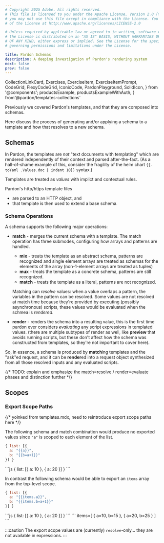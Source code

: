 ```yaml
---
# Copyright 2025 Adobe. All rights reserved.
# This file is licensed to you under the Apache License, Version 2.0 (the "License");
# you may not use this file except in compliance with the License. You may obtain a copy
# of the License at http://www.apache.org/licenses/LICENSE-2.0

# Unless required by applicable law or agreed to in writing, software distributed under
# the License is distributed on an "AS IS" BASIS, WITHOUT WARRANTIES OR REPRESENTATIONS
# OF ANY KIND, either express or implied. See the License for the specific language
# governing permissions and limitations under the License.

title: Pardon Schemas
description: A deeping investigation of Pardon's rendering system
next: false
prev: false
---
```


  CollectionLinkCard,
  Exercises,
  ExerciseItem,
  ExerciseItemPrompt,
  CodeGrid,
  FlexyCodeGrid,
  IconicCode,
  PardonPlayground,
  SolidIcon,
} from '@components';
  productsExample,
  productsExampleWithAuth,
} from'@pardon/templates-collections'

Previously we covered Pardon's templates, and that they are composed into schemas.

<CollectionLinkCard href="/intro/templates" />

Here discuss the process of generating and/or applying a schema to a template 
and how that resolves to a new schema.

## Schemas

In Pardon, the templates are _not_ "text documents with templating" which are rendered independently
of their context and parsed after-the-fact. (As a hall-of-shame example of this, consider 
the fragility of the helm chart `{{- toYaml .Values.doc | indent 10}}` syntax.)

Templates are treated as _values_ with implict and contextual rules.

Pardon's http/https template files
 - are parsed to an HTTP object, and
 - that template is then used to extend a base schema.

### Schema Operations

A schema supports the following major operations:

 - **match** - merges the current schema with a template.
   The match operation has three submodes, configuring how arrays and patterns are handled.

   - **mix** - treats the template as an abstract schema, patterns are recognized and single element arrays are treated as schemas for the elements of the array (non-1-element arrays are treated as tuples)
   - **mux** - treats the template as a concrete schema, patterns are still recognized.
   - **match** - treats the template as a literal, patterns are not recognized.

   Matching can _resolve_ values: when a value overlaps a pattern, the variables in the pattern can be resolved.
   Some values are not resolved at match time because they're provided by executing (possibly asynchronous) scripts,
   these values would be evaluated when the schmea is _rendered_.

 - **render** - renders the schema into a resulting value, this is the first time pardon ever considers _evaluating_ any script expressions in templated values.
   (there are multiple subtypes of render as well, like **preview** that avoids running scripts, but these
   don't affect how the schema was constructed from templates, so they're not important to cover here).

So, in essence, a schema is produced by **match**ing templates and the "ask"ed request, and it can be
**render**ed into a request object synthesized from all those resolved inputs and any evaluated scripts.

{/* TODO: explain and emphasize the match=resolve / render=evaluate phases and distinction further */}

## Scopes

### Export Scope Paths

{/* yoinked from templates.mdx, need to reintroduce export scope paths here */}

The following schema and match combination would produce no exported values since `"a"` is 
scoped to each element of the list.
<FlexyCodeGrid>
```js
{ list: [{
  a: "{{a}}",
  b: "{{b=a+1}}"
}] }
```
<Icon name="close"/>
```js
{ list: [{
  a: 10
}, {
  a: 20
}] }
```
</FlexyCodeGrid>

In contrast the following schema would be able to export an
`items` array from the top-level scope.
<FlexyCodeGrid>
```js
{ list: [{
  a: "{{items.a}}",
  b: "{{items.b=a+1}}"
}] }
```
<Icon name="close"/>
```js
{ list: [{
  a: 10
}, {
  a: 20
}] }
```
<Icon name="right-arrow"/>
```
items=[
  { a=10, b=15 },
  { a=20, b=25 }
]
```
</FlexyCodeGrid>

:::caution
The export scope values are (currently) `resolve`-only... they are not available
in expressions.
:::

